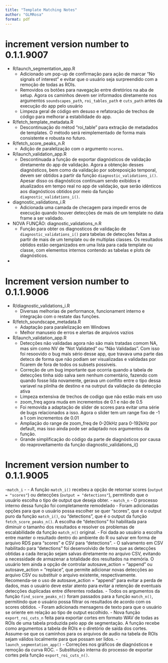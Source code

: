 ```yaml
---
title: "Template Matching Notes"
author: "GLMRosa"
format: pdf
---
```


# increment version number to 0.1.1.9007
- R/launch_segmentation_app.R
  - Adicionado um pop-up de confirmação para ação de marcar "No signals of interest" e evitar que o usuário seja surpreendido com a remoção de todas as ROIs.
  - Removidos os botões para navegação entre diretórios na aba de setup. Agora os caminhos devem ser informados diretamente nos argumentos `soundscapes_path`, `roi_tables_path` e `cuts_path` antes da execução do app pelo usuário
  - Limpeza geral de código em desuso e refatoração de trechos de código para melhorar a estabilidade do app.
- R/fetch_template_metadata.R
  - Descontinuação do métod "roi_table" para extração de metadados de templates. O método será reimplementado de forma mais consistente e robusta no futuro.
- R/fetch_score_peaks_n.R
  - Adição de paralelização com o argumento `ncores`.
- R/launch_validation_app.R
  - Descontinuada a função de exportar diagnósticos de validação diretamente do app de validação. Agora a obtenção desses diagnósticos, bem como da validação por sobreposição temporal, devem ser obtidos a partir da função `diagnostic_validations_i()`. Apesar disso os diagnósticos continuam sendo exibidos e atualizados em tempo real no app de validação, que serão idênticos aos diagnósticos obtidos por meio da função `diagnostic_validations_i()`.
- diagnostic_validations_i.R
  - Adicionada uma camada de checagem para impedir erros de execução quando houver detecções de mais de um template no data frame a ser validado.
- NOVA FUNÇÃO: diagnostic_validations_n.R
  - Função para obter os diagnosticos de validação de `diagnostic_validations_i()` para tabelas de detecções feitas a partir de mais de um template ou de multiplas classes. Os resultados obtidos estão oerganizados em uma lista para cada template ou classe, com elementos internos contendo as tabelas e plots de diagnósticos.
-



# Increment version number to 0.1.1.9006
- R/diagnostic_validations_i.R
  - Diversas melhorias de performance, funcionament interno e integração com o restate das funções.
- R/fetch_soundscape_metadata.R
  - Adaptação para paralelização em Windows
  - Melhor manuseio de erros e alertas de arquivos vazios
- R/launch_validation_app.R
  - Detecções não validadas agora não são mais tratadas comom NA, mas sim como NV de "Not Validated" ou "Não Validadas". Com isso foi resoovido o bug mais sério desse app, que travava uma parte das detecs de forma que não podiam ser visualizadas e validadas por ficarem de fora de todos os subsets possiveis.
  - Correção de um bug importante que ocorria quando a tabela de detecções tinha sido salva sem nenhum comentário, fazendo com quando fosse lida novamente, gerava um conflito entre o tipo dessa variavel na plinlha de destino e na outrput da validação da detecção ativa
  - Limpeza extensiva de trechos de codigo que não estão mais em uso
  - zoom_freq agora muda em incrementos de 0.1 e não de 0.5
  - Foi removida a adaptação de slider de scores para evitar uma série de bugs relacionados a isso. Agora o slider tem um range fixo de -1 a 1 com incrementos de 0.01
  - Ampliação do range de zoom_freq de 0-20kHz para 0-192kHz por default, mas isso ainda pode ser adaptado nos argumentos da função.
  - Grande simplificação do código da parte de diagnósticos por causa do reaproveitamento da função diagnostic_validations_i()

# Increment version number to 0.1.1.9005
-`match_i` -
  - A função `match_i()` recebeu a opção de retornar scores (`output = "scores"`) ou detecções (`output = "detections"`), permitindo que o usuário escolha o tipo de output que deseja obter.
- `match_n` - O processo interno dessa função foi completamente remodelado
  - Foram adicionadas opções para que o usuário possa escolher se quer "scores", que é o output puro da função `match_i()`, ou "detections", que é o output da função `fetch_score_peaks_n()`. A escolha de "detections" foi habilitada para diminuir o tamanho dos resultados e resolver os problemas de escalabilidade da função `match_n()` original.
  - Foi dada ao usuário a escolha entre manter o resultado dentro do ambiente do R ou salvar em forma de arquivo RDS para "scores" e CSV para "detections".
  - O salvamento em CSV habilitado para "detections" foi desenvolvido de forma que as detecções obtidas a cada iteração sejam salvas diretamente no arquivo CSV, evitando a necessidade de armazenar a totalidade dos resultados na memória. O usuário tem ainda a opção de controlar autosave_action = "append" ou autosave_action = "replace", que permite adicionar novas detecções ao arquivo CSV ou substituir o arquivo existente, respectivamente. Recomenda-se o uso de autosave_action = "append" para evitar a perda de dados, mas o usuário deve estar atento para evitar a retenção de eventuais detecções duplicadas entre diferentes rodadas.
  - Todos os argumentos da função `find_score_peaks_n()` foram passados para a função `match_n()`, permitindo que o usuário possa filtrar os resultados de acordo com os scores obtidos.
  - Foram adicionads mensagens de texto para que o usuário se oriente em relação ao tipo de output escolhido.
- Nova função `export_roi_cuts_n` feita para exportar cortes em formato WAV de todas as ROIs de uma tabela produzida pelo app de segmentação. A função recebe como argumentos a tabela de ROIs e o diretório de saída dos cortes. Assume-se que os caminhos para os arquivos de audio na tabela de ROIs sejam válidos localmente para que possam ser lidos.
- `launch_segmentation_app()`
  - Correções nos gráficos de diagnósticos e remoção da curva ROC.
  - Substituição interna do processo de exportar cortes pela função `export_roi_cuts_n()`.
